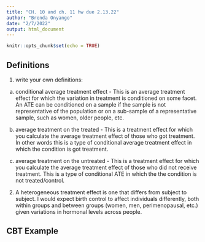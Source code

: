 ```yaml
---
title: "CH. 10 and ch. 11 hw due 2.13.22"
author: "Brenda Onyango"
date: "2/7/2022"
output: html_document
---
```


```r
knitr::opts_chunk$set(echo = TRUE)
```


## Definitions 

1) write your own definitions:

a. conditional average treatment effect - This is an average treatment effect for which the variation in treatment is conditioned on some facet. An ATE can be conditioned on a sample if the sample is not representative of the population or on a sub-sample of a representative sample, such as women, older people, etc. 

b. average treatment on the treated - This is a treatment effect for which you calculate the average treatment effect of those who got treatment. In other words this is a type of conditional average treatment effect in which the condition is got treatment. 

c. average treatment on the untreated - This is a treatment effect for which you calculate the average treatment effect of those who did not receive treatment. This is a type of conditional ATE in which the the condition is not treated/control.

2) A heterogeneous treatment effect is one that differs from subject to subject. I would expect birth control to affect individuals differently, both within groups and between groups (women, men, perimenopausal, etc.) given variations in hormonal levels across people.

## CBT Example 


